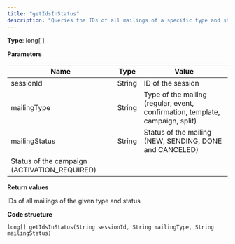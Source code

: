 ```yaml
---
title: "getIdsInStatus"
description: "Queries the IDs of all mailings of a specific type and status in Optimizely Campaign."
---
```


**Type**: long\[ \]

**Parameters**

| Name                                          | Type   | Value                                                                         |
| --------------------------------------------- | ------ | ----------------------------------------------------------------------------- |
| sessionId                                     | String | ID of the session                                                             |
| mailingType                                   | String | Type of the mailing (regular, event, confirmation, template, campaign, split) |
| mailingStatus                                 | String | Status of the mailing (NEW, SENDING, DONE and CANCELED)                       |
| Status of the campaign (ACTIVATION\_REQUIRED) |        |                                                                               |

**Return values**

IDs of all mailings of the given type and status

**Code structure**

`long[] getIdsInStatus(String sessionId, String mailingType, String mailingStatus)
`